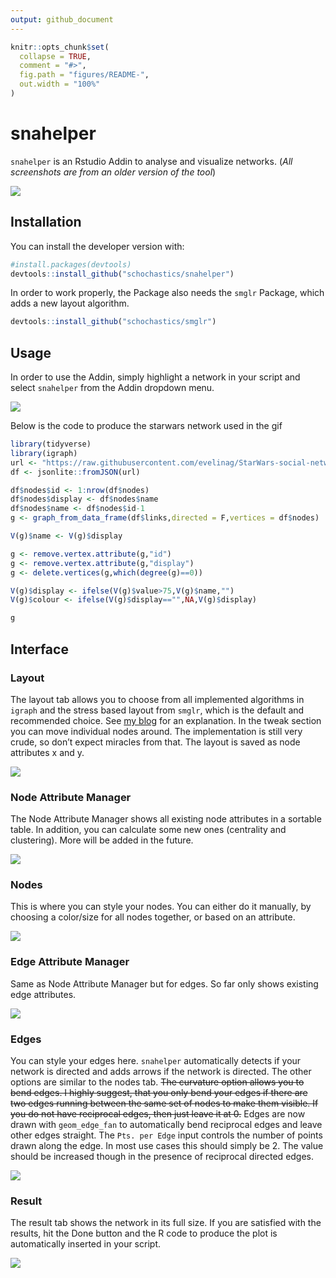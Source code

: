 ```yaml
---
output: github_document
---
```


<!-- README.md is generated from README.Rmd. Please edit that file -->

```r
knitr::opts_chunk$set(
  collapse = TRUE,
  comment = "#>",
  fig.path = "figures/README-",
  out.width = "100%"
)
```
# snahelper

`snahelper` is an Rstudio Addin to analyse and visualize networks. 
(*All screenshots are from an older version of the tool*)

![](figures/example.png)

## Installation

You can install the developer version with:

``` r
#install.packages(devtools)
devtools::install_github("schochastics/snahelper")
```

In order to work properly, the Package also needs the `smglr` Package, which adds a new
layout algorithm.
```r
devtools::install_github("schochastics/smglr")
```

## Usage

In order to use the Addin, simply highlight a network in your script and select 
`snahelper` from the Addin dropdown menu.

![](figures/snahelper.gif)

Below is the code to produce the starwars network used in the gif
```r
library(tidyverse)
library(igraph)
url <- "https://raw.githubusercontent.com/evelinag/StarWars-social-network/master/networks/starwars-full-interactions-allCharacters.json"
df <- jsonlite::fromJSON(url)

df$nodes$id <- 1:nrow(df$nodes)
df$nodes$display <- df$nodes$name
df$nodes$name <- df$nodes$id-1
g <- graph_from_data_frame(df$links,directed = F,vertices = df$nodes)

V(g)$name <- V(g)$display

g <- remove.vertex.attribute(g,"id")
g <- remove.vertex.attribute(g,"display")
g <- delete.vertices(g,which(degree(g)==0))

V(g)$display <- ifelse(V(g)$value>75,V(g)$name,"")
V(g)$colour <- ifelse(V(g)$display=="",NA,V(g)$display)

g

```


## Interface

### Layout

The layout tab allows you to choose from all implemented algorithms in `igraph` and
the stress based layout from `smglr`, which is the default and recommended choice.
See [my blog](http://blog.schochastics.net/post/stress-based-graph-layouts/) for an
explanation. In the tweak section you can move individual nodes around. The implementation
is still very crude, so don't expect miracles from that. The layout is saved as node attributes
x and y.

![](figures/layout.png)

### Node Attribute Manager

The Node Attribute Manager shows all existing node attributes in a sortable table.
In addition, you can calculate some new ones (centrality and clustering). 
More will be added in the future.

![](figures/NattributeMan.png)

### Nodes

This is where you can style your nodes. You can either do it manually, by choosing a
color/size for all nodes together, or based on an attribute.

![](figures/nodes.png)

### Edge Attribute Manager

Same as Node Attribute Manager but for edges. So far only shows existing edge attributes.

![](figures/EattributeMan.png)

### Edges

You can style your edges here. `snahelper` automatically detects if your network
is directed and adds arrows if the network is directed. The other options are similar to the nodes tab.
~~The curvature option allows you to bend edges. I highly suggest, that you only bend your
edges if there are two edges running between the same set of nodes to make them visible.
If you do not have reciprocal edges, then just leave it at 0.~~ 
Edges are now drawn with `geom_edge_fan` to automatically bend reciprocal edges and leave other
edges straight. The `Pts. per Edge` input controls the number of points drawn along the edge.
In most use cases this should simply be 2. The value should be increased though in the presence of reciprocal directed edges.

![](figures/edges.png)

### Result

The result tab shows the network in its full size. If you are satisfied with the results, hit
the Done button and the R code to produce the plot is automatically inserted in your script.

![](figures/result.png)
